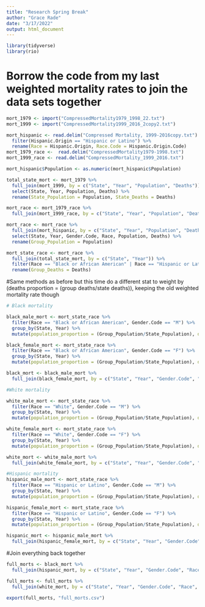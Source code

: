 ```yaml
---
title: "Research Spring Break"
author: "Grace Rade"
date: "3/17/2022"
output: html_document
---
```

```r
library(tidyverse)
library(rio)
```

# Borrow the code from my last weighted mortality rates to join the data sets together
```r
mort_1979 <- import("CompressedMortality1979_1998_22.txt")
mort_1999 <- import("CompressedMortality1999_2016_2copy2.txt")

mort_hispanic <- read.delim("Compressed Mortality, 1999-2016copy.txt") %>% 
  filter(Hispanic.Origin == "Hispanic or Latino") %>% 
  rename(Race = Hispanic.Origin, Race.Code = Hispanic.Origin.Code)
mort_1979_race <-  read.delim("CompressedMortality1979-1998.txt")
mort_1999_race <- read.delim("CompressedMortality_1999_2016.txt")

mort_hispanic$Population <- as.numeric(mort_hispanic$Population)

total_state_mort <- mort_1979 %>% 
  full_join(mort_1999, by = c("State", "Year", "Population", "Deaths")) %>% 
  select(State, Year, Population, Deaths) %>% 
  rename(State_Population = Population, State_Deaths = Deaths)

mort_race <- mort_1979_race %>%
  full_join(mort_1999_race, by = c("State", "Year", "Population", "Deaths", "Race", "Gender.Code"))

mort_race <- mort_race %>% 
  full_join(mort_hispanic, by = c("State", "Year", "Population", "Deaths", "Race", "Gender.Code")) %>% 
  select(State, Year, Gender.Code, Race, Population, Deaths) %>% 
  rename(Group_Population = Population)

mort_state_race <- mort_race %>% 
  full_join(total_state_mort, by = c("State", "Year")) %>%
  filter(Race == "Black or African American" | Race == "Hispanic or Latino" | Race == "White") %>% 
  rename(Group_Deaths = Deaths)
```

#Same methods as before but this time do a different stat to weight by (deaths proportion = (group deaths/state deaths)), keeping the old weighted mortality rate though
```r
# Black mortality

black_male_mort <- mort_state_race %>% 
  filter(Race == "Black or African American", Gender.Code == "M") %>% 
  group_by(State, Year) %>% 
  mutate(population_proportion = (Group_Population/State_Population), deaths_proportion = (Group_Deaths/State_Deaths), black_male_mortality = (Group_Deaths/State_Population) * 100000, black_male_mortality_weighted = black_male_mortality/population_proportion, black_male_mortality_weighted_2 = black_male_mortality*deaths_proportion)

black_female_mort <- mort_state_race %>% 
  filter(Race == "Black or African American", Gender.Code == "F") %>% 
  group_by(State, Year) %>% 
  mutate(population_proportion = (Group_Population/State_Population), deaths_proportion = (Group_Deaths/State_Deaths), black_female_mortality = (Group_Deaths/State_Population * 100000), black_female_mortality_weighted = black_female_mortality/population_proportion, black_female_mortality_weighted2 = black_female_mortality*deaths_proportion)

black_mort <- black_male_mort %>% 
  full_join(black_female_mort, by = c("State", "Year", "Gender.Code", "Race", "population_proportion", "deaths_proportion", "Group_Population", "State_Population", "Group_Deaths", "State_Deaths"))
```

```r
#White mortality

white_male_mort <- mort_state_race %>% 
  filter(Race == "White", Gender.Code == "M") %>% 
  group_by(State, Year) %>% 
  mutate(population_proportion = (Group_Population/State_Population), deaths_proportion = (Group_Deaths/State_Deaths), white_male_mortality = (Group_Deaths/State_Population) * 100000, white_male_mortality_weighted = (white_male_mortality/population_proportion), white_male_mortlaity_weighted2 = (white_male_mortality*deaths_proportion))

white_female_mort <- mort_state_race %>% 
  filter(Race == "White", Gender.Code == "F") %>% 
  group_by(State, Year) %>% 
  mutate(population_proportion = (Group_Population/State_Population), deaths_proportion = (Group_Deaths/State_Deaths), white_female_mortality = (Group_Deaths/State_Population) * 100000, white_female_mortality_weighted = white_female_mortality/population_proportion, white_female_mortality_weighted2 = white_female_mortality*deaths_proportion)

white_mort <- white_male_mort %>% 
  full_join(white_female_mort, by = c("State", "Year", "Gender.Code", "Race", "population_proportion", "deaths_proportion", "Group_Population", "State_Population", "Group_Deaths", "State_Deaths"))
```

```r
#Hispanic mortality
hispanic_male_mort <- mort_state_race %>% 
  filter(Race == "Hispanic or Latino", Gender.Code == "M") %>%
  group_by(State, Year) %>% 
  mutate(population_proportion = (Group_Population/State_Population), deaths_proportion = (Group_Deaths/State_Deaths), hispanic_male_mortality = (Group_Deaths/State_Population) * 100000, hispanic_male_mortality_weighted = hispanic_male_mortality/population_proportion, hispanic_male_mortality_weighted2 = hispanic_male_mortality*deaths_proportion)

hispanic_female_mort <- mort_state_race %>% 
  filter(Race == "Hispanic or Latino", Gender.Code == "F") %>% 
  group_by(State, Year) %>% 
  mutate(population_proportion = (Group_Population/State_Population), deaths_proportion = (Group_Deaths/State_Deaths), hispanic_female_mortality = (Group_Deaths/State_Population) * 100000, hispanic_female_mortality_weighted = hispanic_female_mortality/population_proportion, hispanic_female_mortality_weighted2 = hispanic_female_mortality*deaths_proportion)

hispanic_mort <- hispanic_male_mort %>% 
  full_join(hispanic_female_mort, by = c("State", "Year", "Gender.Code", "Race", "population_proportion", "deaths_proportion", "Group_Population", "State_Population", "Group_Deaths", "State_Deaths"))
```

#Join everything back together
```r
full_morts <- black_mort %>% 
  full_join(hispanic_mort, by = c("State", "Year", "Gender.Code", "Race", "population_proportion", "deaths_proportion", "Group_Population", "State_Population", "Group_Deaths", "State_Deaths"))

full_morts <- full_morts %>% 
  full_join(white_mort, by = c("State", "Year", "Gender.Code", "Race", "population_proportion", "deaths_proportion", "Group_Population", "State_Population", "Group_Deaths", "State_Deaths"))
```

```r
export(full_morts, "full_morts.csv")
```

